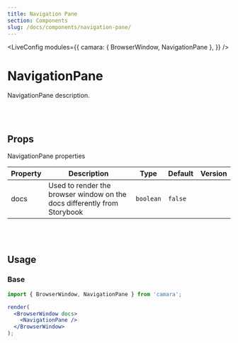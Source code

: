```yaml
---
title: Navigation Pane
section: Components
slug: /docs/components/navigation-pane/
---
```



<!-- Define `camara` module as `{ BrowserWindow }` -->

<LiveConfig
  modules={{
    camara: { BrowserWindow, NavigationPane },
  }}
/>

# NavigationPane

NavigationPane description.

<br></br>

## Props

NavigationPane properties

| Property | Description                                                              | Type      | Default | Version |
| -------- | ------------------------------------------------------------------------ | --------- | ------- | ------- |
| docs     | Used to render the browser window on the docs differently from Storybook | `boolean` | `false` |         |

<br></br>

## Usage

### Base

```jsx live noInline
import { BrowserWindow, NavigationPane } from 'camara';

render(
  <BrowserWindow docs>
    <NavigationPane />
  </BrowserWindow>
);
```
